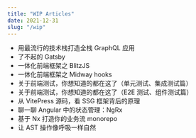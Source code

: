 ```yaml
---
title: "WIP Articles"
date: 2021-12-31
slug: "/wip"
---
```


- 用最流行的技术栈打造全栈 GraphQL 应用
- 了不起的 Gatsby
- 一体化前端框架之 BlitzJS
- 一体化前端框架之 Midway hooks
- 关于前端测试，你想知道的都在这了（单元测试、集成测试篇）
- 关于前端测试，你想知道的都在这了（E2E 测试、组件测试篇）
- 从 VitePress 源码，看 SSG 框架背后的原理
- 聊一聊 Angular 中的状态管理：NgRx
- 基于 Nx 打造你的业务流 monorepo
- 让 AST 操作像呼吸一样自然
